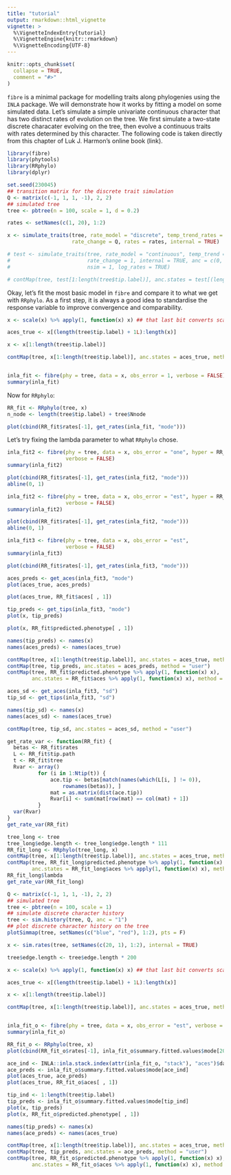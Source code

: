 ```yaml
---
title: "tutorial"
output: rmarkdown::html_vignette
vignette: >
  %\VignetteIndexEntry{tutorial}
  %\VignetteEngine{knitr::rmarkdown}
  %\VignetteEncoding{UTF-8}
---
```


```r
knitr::opts_chunk$set(
  collapse = TRUE,
  comment = "#>"
)
```

`fibre` is a minimal package for modelling traits along phylogenies using the `INLA` package. We will demonstrate how it works by fitting a model on some simulated data. Let's simulate a simple univariate continuous character that has two distinct rates of evolution on the tree. We first simulate a two-state discrete characater evolving on the tree, then evolve a continuous traits with rates determined by this character. The following code is taken directly from this chapter of Luk J. Harmon's online book (link).

```r
library(fibre)
library(phytools)
library(RRphylo)
library(dplyr)

set.seed(230045)
## transition matrix for the discrete trait simulation
Q <- matrix(c(-1, 1, 1, -1), 2, 2)
## simulated tree
tree <- pbtree(n = 100, scale = 1, d = 0.2)

rates <- setNames(c(1, 20), 1:2)

x <- simulate_traits(tree, rate_model = "discrete", temp_trend_rates = 0,
                     rate_change = Q, rates = rates, internal = TRUE)

# test <- simulate_traits(tree, rate_model = "continuous", temp_trend = -0.5, 
#                         rate_change = 1, internal = TRUE, anc = c(0, 1),
#                         nsim = 1, log_rates = TRUE)

# contMap(tree, test[1:length(tree$tip.label)], anc.states = test[(length(tree$tip.label) + 1L):length(test)], method = "user")


```

Okay, let's fit the most basic model in `fibre` and compare it to what we get with `RRphylo`. As a first step, it is always a good idea to standardise the response variable to improve convergence and comparability.

```r
x <- scale(x) %>% apply(1, function(x) x) ## that last bit converts scaled matrix back to vector

aces_true <- x[(length(tree$tip.label) + 1L):length(x)]

x <- x[1:length(tree$tip.label)]

contMap(tree, x[1:length(tree$tip.label)], anc.states = aces_true, method = "user")


inla_fit <- fibre(phy = tree, data = x, obs_error = 1, verbose = FALSE)
summary(inla_fit)

```
Now for `RRphylo`:

```r
RR_fit <- RRphylo(tree, x)
n_node <- length(tree$tip.label) + tree$Nnode

plot(cbind(RR_fit$rates[-1], get_rates(inla_fit, "mode")))
```
Let's try fixing the lambda parameter to what `RRphylo` chose.

```r
inla_fit2 <- fibre(phy = tree, data = x, obs_error = "one", hyper = RR_fit$lambda,
                   verbose = FALSE)
summary(inla_fit2)

plot(cbind(RR_fit$rates[-1], get_rates(inla_fit2, "mode")))
abline(0, 1)

inla_fit2 <- fibre(phy = tree, data = x, obs_error = "est", hyper = RR_fit$lambda,
                   verbose = FALSE)
summary(inla_fit2)

plot(cbind(RR_fit$rates[-1], get_rates(inla_fit2, "mode")))
abline(0, 1)
```

```r
inla_fit3 <- fibre(phy = tree, data = x, obs_error = "est",
                   verbose = FALSE)
summary(inla_fit3)

plot(cbind(RR_fit$rates[-1], get_rates(inla_fit3, "mode")))
```
```r
aces_preds <- get_aces(inla_fit3, "mode")
plot(aces_true, aces_preds)

plot(aces_true, RR_fit$aces[ , 1])
```
```r
tip_preds <- get_tips(inla_fit3, "mode")
plot(x, tip_preds)

plot(x, RR_fit$predicted.phenotype[ , 1])

names(tip_preds) <- names(x)
names(aces_preds) <- names(aces_true)

contMap(tree, x[1:length(tree$tip.label)], anc.states = aces_true, method = "user")
contMap(tree, tip_preds, anc.states = aces_preds, method = "user")
contMap(tree, RR_fit$predicted.phenotype %>% apply(1, function(x) x), 
        anc.states = RR_fit$aces %>% apply(1, function(x) x), method = "user")

```

```r
aces_sd <- get_aces(inla_fit3, "sd")
tip_sd <- get_tips(inla_fit3, "sd")

names(tip_sd) <- names(x)
names(aces_sd) <- names(aces_true)

contMap(tree, tip_sd, anc.states = aces_sd, method = "user")

```

```r
get_rate_var <- function(RR_fit) {
  betas <- RR_fit$rates
  L <- RR_fit$tip.path
  t <- RR_fit$tree
  Rvar <- array()
          for (i in 1:Ntip(t)) {
              ace.tip <- betas[match(names(which(L[i, ] != 0)), 
                  rownames(betas)), ]
              mat = as.matrix(dist(ace.tip))
              Rvar[i] <- sum(mat[row(mat) == col(mat) + 1])
          }
  var(Rvar)
}
get_rate_var(RR_fit)
```
```r
tree_long <- tree
tree_long$edge.length <- tree_long$edge.length * 111
RR_fit_long <- RRphylo(tree_long, x)
contMap(tree, x[1:length(tree$tip.label)], anc.states = aces_true, method = "user")
contMap(tree, RR_fit_long$predicted.phenotype %>% apply(1, function(x) x), 
        anc.states = RR_fit_long$aces %>% apply(1, function(x) x), method = "user")
RR_fit_long$lambda
get_rate_var(RR_fit_long)
```
```r
Q <- matrix(c(-1, 1, 1, -1), 2, 2)
## simulated tree
tree <- pbtree(n = 100, scale = 1)
## simulate discrete character history
tree <- sim.history(tree, Q, anc = "1")
## plot discrete character history on the tree
plotSimmap(tree, setNames(c("blue", "red"), 1:2), pts = F)

x <- sim.rates(tree, setNames(c(20, 1), 1:2), internal = TRUE)

tree$edge.length <- tree$edge.length * 200

x <- scale(x) %>% apply(1, function(x) x) ## that last bit converts scaled matrix back to vector

aces_true <- x[(length(tree$tip.label) + 1L):length(x)]

x <- x[1:length(tree$tip.label)]

contMap(tree, x[1:length(tree$tip.label)], anc.states = aces_true, method = "user")


inla_fit_o <- fibre(phy = tree, data = x, obs_error = "est", verbose = FALSE)
summary(inla_fit_o)

RR_fit_o <- RRphylo(tree, x)
plot(cbind(RR_fit_o$rates[-1], inla_fit_o$summary.fitted.values$mode[200:397]))

ace_ind <- INLA::inla.stack.index(attr(inla_fit_o, "stack"), "aces")$data
ace_preds <- inla_fit_o$summary.fitted.values$mode[ace_ind]
plot(aces_true, ace_preds)
plot(aces_true, RR_fit_o$aces[ , 1])

tip_ind <- 1:length(tree$tip.label)
tip_preds <- inla_fit_o$summary.fitted.values$mode[tip_ind]
plot(x, tip_preds)
plot(x, RR_fit_o$predicted.phenotype[ , 1])

names(tip_preds) <- names(x)
names(ace_preds) <- names(aces_true)

contMap(tree, x[1:length(tree$tip.label)], anc.states = aces_true, method = "user")
contMap(tree, tip_preds, anc.states = ace_preds, method = "user")
contMap(tree, RR_fit_o$predicted.phenotype %>% apply(1, function(x) x), 
        anc.states = RR_fit_o$aces %>% apply(1, function(x) x), method = "user")


```
